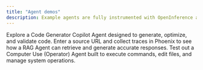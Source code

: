 ```yaml
---
title: "Agent demos"
description: Example agents are fully instrumented with OpenInference and utilize end-to-end tracing with Phoenix for comprehensive performance analysis. Enter your Phoenix and OpenAI keys to view traces.
---
```


<CardGroup cols={3}>
<Card img="https://storage.googleapis.com/arize-phoenix-assets/assets/images/phoenix-docs-images/ccdfee87-image.jpeg" title="Code Generation Agent" href="https://phoenix-code-gen-agent.onrender.com/">
Explore a Code Generator Copilot Agent designed to generate, optimize, and validate code.
</Card>

<Card img="https://storage.googleapis.com/arize-phoenix-assets/assets/images/phoenix-docs-images/fa885f19-image.avif" title="RAG Agent" href="https://phoenix-rag-agent.onrender.com/">
Enter a source URL and collect traces in Phoenix to see how a RAG Agent can retrieve and generate accurate responses.
</Card>

<Card img="https://storage.googleapis.com/arize-phoenix-assets/assets/images/phoenix-docs-images/8136c1ec-image.avif" title="Computer Use Agent" href="https://github.com/Arize-ai/phoenix/tree/main/examples/computer_use_agent">
Test out a Computer Use (Operator) Agent built to execute commands, edit files, and manage system operations.
</Card>
</CardGroup>

